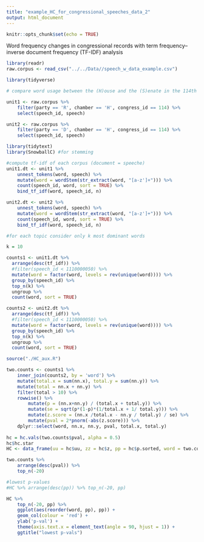 ```yaml
---
title: "example_HC_for_congressional_speeches_data_2"
output: html_document
---
```


```r
knitr::opts_chunk$set(echo = TRUE)
```

Word frequency changes in congressional records with term frequency–inverse document frequency (TF-IDF) analysis

```r
library(readr)
raw.corpus <- read_csv("../../Data//speech_w_data_example.csv")
```

```r
library(tidyverse)

# compare word usage between the (H)ouse and the (S)enate in the 114th congress

unit1 <- raw.corpus %>%
    filter(party == 'R', chamber == 'H', congress_id == 114) %>%
    select(speech_id, speech)

unit2 <- raw.corpus %>%
    filter(party == 'D', chamber == 'H', congress_id == 114) %>%
    select(speech_id, speech)
```

```r
library(tidytext)
library(SnowballC) #for stemming

#compute tf-idf of each corpus (document = speeche)
unit1.dt <- unit1 %>%
    unnest_tokens(word, speech) %>%
    mutate(word = wordStem(str_extract(word, "[a-z']+"))) %>%
    count(speech_id, word, sort = TRUE) %>%
    bind_tf_idf(word, speech_id, n)

unit2.dt <- unit2 %>%
    unnest_tokens(word, speech) %>%
    mutate(word = wordStem(str_extract(word, "[a-z']+"))) %>%
    count(speech_id, word, sort = TRUE) %>%
    bind_tf_idf(word, speech_id, n)
```


```r
#for each topic consider only k most dominant words

k = 10

counts1 <- unit1.dt %>% 
  arrange(desc(tf_idf)) %>%
  #filter(speech_id < 1110000050) %>%
  mutate(word = factor(word, levels = rev(unique(word)))) %>% 
  group_by(speech_id) %>% 
  top_n(k) %>% 
  ungroup %>%
  count(word, sort = TRUE)

counts2 <- unit2.dt %>% 
  arrange(desc(tf_idf)) %>%
  #filter(speech_id < 1110000050) %>%
  mutate(word = factor(word, levels = rev(unique(word)))) %>% 
  group_by(speech_id) %>% 
  top_n(k) %>% 
  ungroup %>%
  count(word, sort = TRUE)
```

```r
source("./HC_aux.R")

two.counts <- counts1 %>% 
    inner_join(counts2, by = 'word') %>%
    mutate(total.x = sum(nn.x), total.y = sum(nn.y)) %>%
    mutate(total = nn.x + nn.y) %>%
    filter(total > 10) %>%
    rowwise() %>%
        mutate(p = (nn.x+nn.y) / (total.x + total.y)) %>%
        mutate(se = sqrt(p*(1-p)*(1/total.x + 1/ total.y))) %>%
        mutate(z.score = (nn.x /total.x - nn.y / total.y) / se) %>%
        mutate(pval = 2*pnorm(-abs(z.score))) %>%
    dplyr::select(word, nn.x, nn.y, pval, total.x, total.y) 
    
hc = hc.vals(two.counts$pval, alpha = 0.5)
hc$hc.star
HC <- data_frame(uu = hc$uu, zz = hc$z, pp = hc$p.sorted, word = two.counts$word[hc$p.sorted_idx])
```

```r
two.counts %>%
    arrange(desc(pval)) %>%
    top_n(-20)
```

```r
#lowest p-values 
#HC %>% arrange(desc(pp)) %>% top_n(-20, pp) 

HC %>%
    top_n(-20, pp) %>%
    ggplot(aes(reorder(word, pp), pp)) + 
    geom_col(colour = 'red') + 
    ylab('p-val') +
    theme(axis.text.x = element_text(angle = 90, hjust = 1)) +
    ggtitle("lowest p-vals")
```

